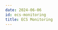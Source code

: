 ```yaml
---
date: 2024-06-06
id: ecs-monitoring
title: ECS Monitoring
---
```


<DocCardContainer>

<DocCard
    title="📄️ EC2 / External"
    description="To monitor your ECS EC2 or external service..."
    href="/docs/aws-monitoring/ecs-ec2-external/"
/>

<DocCard
    title="📄️ Fargate"
    description="To monitor your ECS Fargate service, check out..."
    href="/docs/aws-monitoring/ecs-fargate/"
/>

</DocCardContainer>